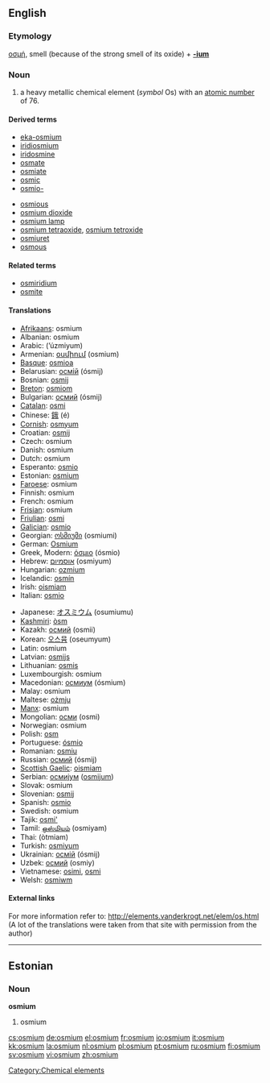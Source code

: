 {{see|Osmium}}
==English==
{{elements|Os|rhenium|Re|iridium|Ir}}
===Etymology===
{{Gr.}} [[οσμή]], smell (because of the strong smell of its oxide) + '''[[-ium]]'''

=== Noun ===
{{en-noun|-}}
{{wikipedia}}

# a heavy metallic chemical element (''symbol'' Os) with an [[atomic number]] of 76.

====Derived terms====
{{top2}}
*[[eka-osmium]]
*[[iridiosmium]]
*[[iridosmine]]
*[[osmate]]
*[[osmiate]]
*[[osmic]]
*[[osmio-]]
{{mid2}}
*[[osmious]]
*[[osmium dioxide]]
*[[osmium lamp]]
*[[osmium tetraoxide]], [[osmium tetroxide]]
*[[osmiuret]]
*[[osmous]]
{{bottom}}

====Related terms====
*[[osmiridium]]
*[[osmite]]

==== Translations ====
{{top}}
*[[Afrikaans]]: osmium
*Albanian: osmium
*Arabic: {{ARchar|[[ازميوم]]}} (’úzmiyum) {{m}}
*Armenian: [[օսմիում]] (osmium)
*[[Basque]]: [[osmioa]]
*Belarusian: [[осмiй]] (ósmij) {{m}}
*Bosnian: [[osmij]]
*[[Breton]]: [[osmiom]]
*Bulgarian: [[осмий]] (ósmij) {{m}}
*[[Catalan]]: [[osmi]]
*Chinese: [[鋨]] (é)
*[[Cornish]]: [[osmyum]]
*Croatian: [[osmij]]
*Czech: osmium
*Danish: osmium
*Dutch: osmium {{n}}
*Esperanto: [[osmio]]
*Estonian: [[#Estonian|osmium]]
*[[Faroese]]: osmium
*Finnish: osmium
*French: osmium {{m}}
*[[Frisian]]: osmium
*[[Friulian]]: [[osmi]]
*[[Galician]]: [[osmio]]
*Georgian: [[ოსმიუმი]] (osmiumi)
*German: [[Osmium]] {{n}}
*Greek, Modern: [[όσμιο]] (ósmio) {{n}}
*Hebrew: [[אוסמיום]] (osmiyum)
*Hungarian: [[ozmium]]
*Icelandic: [[osmín]]
*Irish: [[oismiam]]
*Italian: [[osmio]] {{m}}
{{mid}}
*Japanese: [[オスミウム]] (osumiumu)
*[[Kashmiri]]: [[òsm]]
*Kazakh: [[осмий]] (osmii)
*Korean: [[오스뮴]] (oseumyum)
*Latin: osmium
*Latvian: [[osmijs]]
*Lithuanian: [[osmis]]
*Luxembourgish: osmium
*Macedonian: [[осмиум]] (ósmium) {{m}}
*Malay: osmium
*Maltese: [[ożmju]]
*[[Manx]]: osmium
*Mongolian: [[осми]] (osmi)
*Norwegian: osmium
*Polish: [[osm]] {{m}}
*Portuguese: [[ósmio]] {{m}}
*Romanian: [[osmiu]] {{n}}
*Russian: [[осмий]] (ósmij) {{m}}
*[[Scottish Gaelic]]: [[oismiam]]
*Serbian: [[осмиjум]] ([[osmijum]]) {{m}}
*Slovak: osmium
*Slovenian: [[osmij]]
*Spanish: [[osmio]] {{m}}
*Swedish: osmium
*Tajik: [[osmi']]
*Tamil: [[ஒஸ்மியம்]] (osmiyam)
*Thai: {{THchar|[[ออสเมียม]]}} (òtmiam)
*Turkish: [[osmiyum]]
*Ukrainian: [[осмiй]] (ósmij) {{m}}
*Uzbek: [[осмий]] (osmiy)
*Vietnamese: [[osimi]], [[osmi]]
*Welsh: [[osmiwm]]
{{bottom}}

====External links====
For more information refer to:
http://elements.vanderkrogt.net/elem/os.html
(A lot of the translations were taken from that site with permission from the author)

----
==Estonian==
===Noun===
'''osmium'''
#osmium {{et-chemical element}}

[[Category:Chemical elements]]

[[cs:osmium]]
[[de:osmium]]
[[el:osmium]]
[[fr:osmium]]
[[io:osmium]]
[[it:osmium]]
[[kk:osmium]]
[[la:osmium]]
[[nl:osmium]]
[[pl:osmium]]
[[pt:osmium]]
[[ru:osmium]]
[[fi:osmium]]
[[sv:osmium]]
[[vi:osmium]]
[[zh:osmium]]